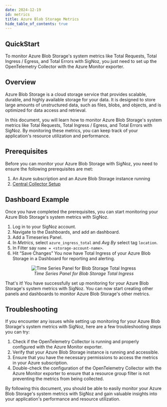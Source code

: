```yaml
---
date: 2024-12-19
id: metrics
title: Azure Blob Storage Metrics
hide_table_of_contents: true
---
```



## QuickStart

To monitor Azure Blob Storage's system metrics like Total Requests, Total Ingress / Egress, and Total Errors with SigNoz, you just need to set up the OpenTelemetry 
Collector with the Azure Monitor exporter.

## Overview

Azure Blob Storage is a cloud storage service that provides scalable, durable, and highly available storage for your data. It is designed to store large amounts of 
unstructured data, such as files, blobs, and objects, and is optimized for data access and retrieval.

In this document, you will learn how to monitor Azure Blob Storage's system metrics like Total Requests, Total Ingress / Egress, and Total Errors with SigNoz. By 
monitoring these metrics, you can keep track of your application's resource utilization and performance.

<Tabs entityName="plans">
<TabItem value="signoz-cloud" label="SigNoz Cloud" default>

## Prerequisites

Before you can monitor your Azure Blob Storage with SigNoz, you need to ensure the following prerequisites are met:

1. An Azure subscription and an Azure Blob Storage instance running
2. [Central Collector Setup](../../bootstrapping/collector-setup)

## Dashboard Example

Once you have completed the prerequisites, you can start monitoring your Azure Blob Storage's system metrics with SigNoz.

1. Log in to your SigNoz account.
2. Navigate to the Dashboards, and add an dashboard.
3. Add a Timeseries Panel.
4. In *Metrics*, select `azure_ingress_total`  and *Avg By* select tag `location`.
5. In Filter say `name = <storage-account-name>`.
6. Hit “Save Changes” You now have Total Ingress  of your Azure Blob Storage in a Dashboard for reporting and alerting.

<figure data-zoomable align="center">
    <img
        src="/img/docs/azure-monitoring/blob-store-metrics-signoz.webp"
        alt="Time Series Panel for Blob Storage Total Ingress"
    />
    <figcaption>
        <i>
        Time Series Panel for Blob Storage Total Ingress
        </i>
    </figcaption>
</figure>

That's it! You have successfully set up monitoring for your Azure Blob Storage's system metrics with SigNoz. You can now start creating other panels and dashboards to monitor Azure Blob Storage's other metrics.

## Troubleshooting

If you encounter any issues while setting up monitoring for your Azure Blob Storage's system metrics with SigNoz, here are a few troubleshooting steps you can try:

1. Check if the OpenTelemetry Collector is running and properly configured with the Azure Monitor exporter.
2. Verify that your Azure Blob Storage instance is running and accessible.
3. Ensure that you have the necessary permissions to access the metrics in your Azure subscription.
4. Double-check the configuration of the OpenTelemetry Collector with the Azure Monitor exporter to ensure that a resource group filter is not preventing the metrics from being collected.

By following this document, you should be able to easily monitor your Azure Blob Storage's system metrics with SigNoz and gain valuable insights into your application's performance and resource utilization.

</TabItem>
</Tabs>